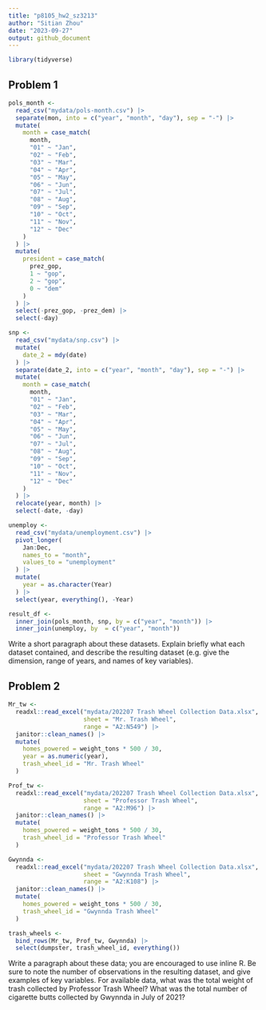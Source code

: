 ```yaml
---
title: "p8105_hw2_sz3213"
author: "Sitian Zhou"
date: "2023-09-27"
output: github_document
---
```


```r
library(tidyverse)
```


## Problem 1

```r
pols_month <-
  read_csv("mydata/pols-month.csv") |> 
  separate(mon, into = c("year", "month", "day"), sep = "-") |> 
  mutate(
    month = case_match(
      month,
      "01" ~ "Jan",
      "02" ~ "Feb",
      "03" ~ "Mar",
      "04" ~ "Apr",
      "05" ~ "May",
      "06" ~ "Jun",
      "07" ~ "Jul",
      "08" ~ "Aug",
      "09" ~ "Sep",
      "10" ~ "Oct",
      "11" ~ "Nov",
      "12" ~ "Dec"
    )
  ) |>
  mutate(
    president = case_match(
      prez_gop,
      1 ~ "gop",
      2 ~ "gop",
      0 ~ "dem"
    )
  ) |> 
  select(-prez_gop, -prez_dem) |> 
  select(-day)

```



```r
snp <-
  read_csv("mydata/snp.csv") |> 
  mutate(
    date_2 = mdy(date)
  ) |> 
  separate(date_2, into = c("year", "month", "day"), sep = "-") |> 
  mutate(
    month = case_match(
      month,
      "01" ~ "Jan",
      "02" ~ "Feb",
      "03" ~ "Mar",
      "04" ~ "Apr",
      "05" ~ "May",
      "06" ~ "Jun",
      "07" ~ "Jul",
      "08" ~ "Aug",
      "09" ~ "Sep",
      "10" ~ "Oct",
      "11" ~ "Nov",
      "12" ~ "Dec"
    )
  ) |> 
  relocate(year, month) |> 
  select(-date, -day)
```


```r
unemploy <-
  read_csv("mydata/unemployment.csv") |>
  pivot_longer(
    Jan:Dec,
    names_to = "month",
    values_to = "unemployment"
  ) |> 
  mutate(
    year = as.character(Year)
  ) |> 
  select(year, everything(), -Year)
```

```r
result_df <- 
  inner_join(pols_month, snp, by = c("year", "month")) |> 
  inner_join(unemploy, by  = c("year", "month"))

```

###########
Write a short paragraph about these datasets. Explain briefly what each dataset contained, and describe the resulting dataset (e.g. give the dimension, range of years, and names of key variables).


## Problem 2

```r
Mr_tw <-
  readxl::read_excel("mydata/202207 Trash Wheel Collection Data.xlsx",
                     sheet = "Mr. Trash Wheel",
                     range = "A2:N549") |> 
  janitor::clean_names() |> 
  mutate(
    homes_powered = weight_tons * 500 / 30,
    year = as.numeric(year),
    trash_wheel_id = "Mr. Trash Wheel"
  )
```




```r
Prof_tw <-
  readxl::read_excel("mydata/202207 Trash Wheel Collection Data.xlsx",
                     sheet = "Professor Trash Wheel",
                     range = "A2:M96") |> 
  janitor::clean_names() |> 
  mutate(
    homes_powered = weight_tons * 500 / 30, 
    trash_wheel_id = "Professor Trash Wheel"
  )
```


```r
Gwynnda <-
  readxl::read_excel("mydata/202207 Trash Wheel Collection Data.xlsx",
                     sheet = "Gwynnda Trash Wheel",
                     range = "A2:K108") |> 
  janitor::clean_names() |> 
  mutate(
    homes_powered = weight_tons * 500 / 30, 
    trash_wheel_id = "Gwynnda Trash Wheel"
  )
```


```r
trash_wheels <-
  bind_rows(Mr_tw, Prof_tw, Gwynnda) |> 
  select(dumpster, trash_wheel_id, everything())
```

Write a paragraph about these data; you are encouraged to use inline R. Be sure to note the number of observations in the resulting dataset, and give examples of key variables. For available data, what was the total weight of trash collected by Professor Trash Wheel? What was the total number of cigarette butts collected by Gwynnda in July of 2021?


